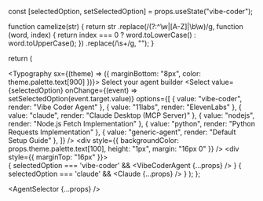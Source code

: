 
  const [selectedOption, setSelectedOption] = props.useState("vibe-coder");

  function camelize(str) {
    return str
      .replace(/(?:^\w|[A-Z]|\b\w)/g, function (word, index) {
        return index === 0 ? word.toLowerCase() : word.toUpperCase();
      })
      .replace(/\s+/g, "");
  }

  return (
    <div>
      <Typography sx={(theme) => ({ marginBottom: "8px", color: theme.palette.text[900] })}>
        Select your agent builder
      </Typography>
      <Select
        value={selectedOption}
        onChange={(event) => setSelectedOption(event.target.value)}
        options={[
          { value: "vibe-coder", render: "Vibe Coder Agent" },
          { value: "11labs", render: "ElevenLabs" },
          { value: "claude", render: "Claude Desktop (MCP Server)" },
          { value: "nodejs", render: "Node.js Fetch Implementation" },
          { value: "python", render: "Python Requests Implementation" },
          { value: "generic-agent", render: "Default Setup Guide" },
        ]}
      />
      <div style={{ backgroundColor: props.theme.palette.text[100], height: "1px", margin: "16px 0" }} />
      <div style={{ marginTop: "16px" }}></div>
      { selectedOption === 'vibe-coder' && <VibeCoderAgent {...props} /> }
      { selectedOption === 'claude' && <Claude {...props} /> }
    </div>
  );
};

<AgentSelector {...props} />
